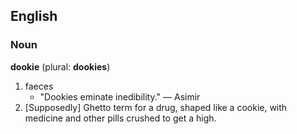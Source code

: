 {{rfd}}

==English==

===Noun===
'''dookie''' (plural: '''dookies''')
#faeces
#*"Dookies eminate inedibility." &mdash; Asimir
#[Supposedly] Ghetto term for a drug, shaped like a cookie, with medicine and other pills crushed to get a high.
